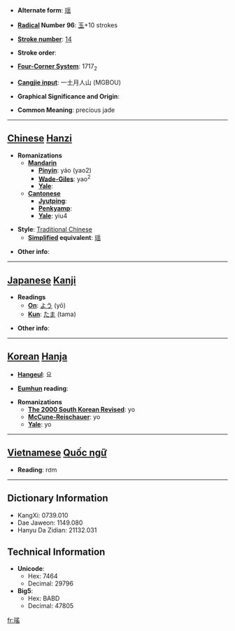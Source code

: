 * '''Alternate form''': [[瑶]]

* '''[[Wiktionary:Chinese radical index| Radical]] Number 96''': [[Wiktionary:Chinese radical index 玉|玉]]+10 strokes

* '''[[Wiktionary:Chinese total strokes index|Stroke number]]''': [[Wiktionary:Chinese total strokes index 14|14]]

* '''Stroke order''': 

* '''[[Wiktionary:Chinese four corner index|Four-Corner System]]''': 1717<sub>2</sub>

* '''[[Wiktionary:Chinese Cangjie index|Cangjie input]]''': 一土月人山 (MGBOU)

* '''Graphical Significance and Origin''': 

* '''Common Meaning''': precious jade

----

== [[Chinese]] [[Hanzi]] ==

* '''Romanizations'''
** '''[[Mandarin]]'''
*** '''[[Pinyin]]''': yáo (yao2)
*** '''[[Wade-Giles]]''': yao<sup>2</sup>
*** '''[[Yale]]''': 
** '''[[Cantonese]]'''
*** '''[[Jyutping]]''':
*** '''[[Penkyamp]]''': 
*** '''[[Yale]]''': yiu4

* '''Style''': [[Traditional Chinese]] 
** '''[[Simplified Chinese|Simplified]] equivalent''': [[瑶]]

* '''Other info''': 

----

== [[Japanese]] [[Kanji]] ==

* '''Readings'''
** '''[[On]]''': [[よう]] (yō)
** '''[[Kun]]''': [[たま]] (tama)

* '''Other info''':  

----

== [[Korean]] [[Hanja]] ==

* '''[[Hangeul]]''': 요

* '''[[Eumhun]] reading''': 

* '''Romanizations'''
** '''[[The 2000 South Korean Revised Romanization|The 2000 South Korean Revised]]''': yo
** '''[[McCune-Reischauer]]''': yo
** '''[[Yale]]''': yo


----

== [[Vietnamese]] [[Quốc ngữ]] ==

* '''Reading''': rơm

----

== Dictionary Information ==

* KangXi: 0739.010
* Dae Jaweon: 1149.080
* Hanyu Da Zidian: 21132.031

== Technical Information ==

* '''Unicode''':
** Hex: 7464
** Decimal: 29796
* '''Big5''':
** Hex: BABD
** Decimal: 47805

[[fr:瑤]]